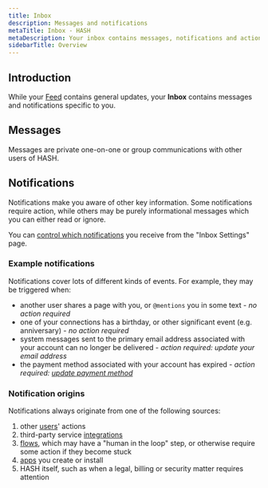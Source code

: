 ```yaml
---
title: Inbox
description: Messages and notifications
metaTitle: Inbox - HASH
metaDescription: Your inbox contains messages, notifications and actions relevant to you - both from other people, as well as from HASH, and any individual applications connected to your account.
sidebarTitle: Overview
---
```


## Introduction

While your [Feed](https://hash.ai/guide/feed) contains general updates, your **Inbox** contains messages and notifications specific to you.

## Messages

Messages are private one-on-one or group communications with other users of HASH.

## Notifications

Notifications make you aware of other key information. Some notifications require action, while others may be purely informational messages which you can either read or ignore.

You can [control which notifications](https://hash.ai/guide/account/notifications) you receive from the "Inbox Settings" page.

### Example notifications

Notifications cover lots of different kinds of events. For example, they may be triggered when:

- another user shares a page with you, or `@mentions` you in some text - _no action required_
- one of your connections has a birthday, or other significant event (e.g. anniversary) - _no action required_
- system messages sent to the primary email address associated with your account can no longer be delivered - _action required: update your email address_
- the payment method associated with your account has expired - _action required: [update payment method](https://hash.ai/guide/account/billing)_

### Notification origins

Notifications always originate from one of the following sources:

1. other [users](https://hash.ai/guide/webs/users)' actions
1. third-party service [integrations](https://hash.ai/guide/syncing/integrations)
1. [flows](https://hash.ai/guide/flows), which may have a "human in the loop" step, or otherwise require some action if they become stuck
1. [apps](https://hash.ai/guide/apps) you create or install
1. HASH itself, such as when a legal, billing or security matter requires attention
